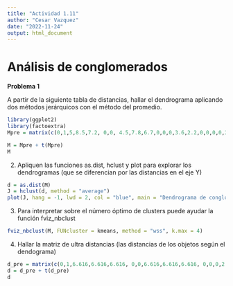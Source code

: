 ```yaml
---
title: "Actividad 1.11"
author: "Cesar Vazquez"
date: "2022-11-24"
output: html_document
---
```


# Análisis de conglomerados

**Problema 1**

A partir de la siguiente tabla de distancias, hallar el dendrograma aplicando dos métodos jerárquicos con el método del promedio.

```r
library(ggplot2)
library(factoextra)
Mpre = matrix(c(0,1,5,8.5,7.2, 0,0, 4.5,7.8,6.7,0,0,0,3.6,2.2,0,0,0,0,2,0,0,0,0,0), ncol = 5)
```

```r
M = Mpre + t(Mpre)
M
```

2.  Apliquen las funciones as.dist, hclust y plot para explorar los dendrogramas (que se diferencian por las distancias en el eje Y)

```r
d = as.dist(M) 
J = hclust(d, method = "average")
plot(J, hang = -1, lwd = 2, col = "blue", main = "Dendrograma de conglomerados", sub = "objetos", xlab = "n",ylab = c("distancia"))
```

3.  Para interpretar sobre el número óptimo de clusters puede ayudar la función fviz_nbclust

```r
fviz_nbclust(M, FUNcluster = kmeans, method = "wss", k.max = 4)
```

4.  Hallar la matriz de ultra distancias (las distancias de los objetos según el dendograma)

```r
d_pre = matrix(c(0,1,6.616,6.616,6.616, 0,0,6.616,6.616,6.616, 0,0,0,2.9,2.9, 0,0,0,0,2, 0,0,0,0,0), ncol = 5) 
d = d_pre + t(d_pre)
d
```
